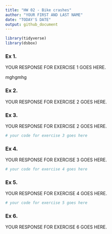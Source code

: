 ```yaml
---
title: "HW 02 - Bike crashes"
author: "YOUR FIRST AND LAST NAME"
date: "TODAY'S DATE"
output: github_document
---
```


```r
library(tidyverse)
library(dsbox)
```

### Ex 1. 

YOUR RESPONSE FOR EXERCISE 1 GOES HERE.

mghgmhg 

### Ex 2. 

YOUR RESPONSE FOR EXERCISE 2 GOES HERE.


### Ex 3. 

YOUR RESPONSE FOR EXERCISE 2 GOES HERE.

```r
# your code for exercise 3 goes here
```


### Ex 4.

YOUR RESPONSE FOR EXERCISE 3 GOES HERE.

```r
# your code for exercise 4 goes here
```


### Ex 5.

YOUR RESPONSE FOR EXERCISE 4 GOES HERE.

```r
# your code for exercise 5 goes here
```


### Ex 6.

YOUR RESPONSE FOR EXERCISE 6 GOES HERE.

